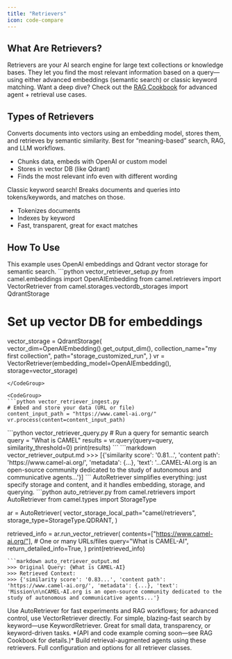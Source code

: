 ```yaml
---
title: "Retrievers"
icon: code-compare
---
```


## What Are Retrievers?

<Card title="Concept" icon="laptop-file">
Retrievers are your AI search engine for large text collections or knowledge bases. They let you find the most relevant information based on a query—using either advanced embeddings (semantic search) or classic keyword matching.
</Card>

<Tip>
Want a deep dive? Check out the <a href="/cookbooks/advanced_features/agents_with_rag">RAG Cookbook</a> for advanced agent + retrieval use cases.
</Tip>

## Types of Retrievers

<CardGroup cols={2}>
  <Card title="Vector Retriever" icon="box">
    Converts documents into vectors using an embedding model, stores them, and retrieves by semantic similarity. Best for “meaning-based” search, RAG, and LLM workflows.
    <ul>
      <li>Chunks data, embeds with OpenAI or custom model</li>
      <li>Stores in vector DB (like Qdrant)</li>
      <li>Finds the most relevant info even with different wording</li>
    </ul>
  </Card>
  <Card title="Keyword Retriever" icon="hashtag">
    Classic keyword search! Breaks documents and queries into tokens/keywords, and matches on those.
    <ul>
      <li>Tokenizes documents</li>
      <li>Indexes by keyword</li>
      <li>Fast, transparent, great for exact matches</li>
    </ul>
  </Card>
</CardGroup>

## How To Use

<Card title="Semantic Retrieval with VectorRetriever" icon="box">
This example uses OpenAI embeddings and Qdrant vector storage for semantic search.

<CodeGroup>
```python vector_retriever_setup.py
from camel.embeddings import OpenAIEmbedding
from camel.retrievers import VectorRetriever
from camel.storages.vectordb_storages import QdrantStorage

# Set up vector DB for embeddings
vector_storage = QdrantStorage(
    vector_dim=OpenAIEmbedding().get_output_dim(),
    collection_name="my first collection",
    path="storage_customized_run",
)
vr = VectorRetriever(embedding_model=OpenAIEmbedding(), storage=vector_storage)
```
</CodeGroup>

<CodeGroup>
```python vector_retriever_ingest.py
# Embed and store your data (URL or file)
content_input_path = "https://www.camel-ai.org/"
vr.process(content=content_input_path)
```
</CodeGroup>

<CodeGroup>
```python vector_retriever_query.py
# Run a query for semantic search
query = "What is CAMEL"
results = vr.query(query=query, similarity_threshold=0)
print(results)
```
```markdown vector_retriever_output.md
>>>  [{'similarity score': '0.81...', 'content path': 'https://www.camel-ai.org/', 'metadata': {...}, 'text': '...CAMEL-AI.org is an open-source community dedicated to the study of autonomous and communicative agents...'}]
```
</CodeGroup>
</Card>

<Card title="AutoRetriever: Quick RAG with One Call" icon="zap">
AutoRetriever simplifies everything: just specify storage and content, and it handles embedding, storage, and querying.

<CodeGroup>
```python auto_retriever.py
from camel.retrievers import AutoRetriever
from camel.types import StorageType

ar = AutoRetriever(
    vector_storage_local_path="camel/retrievers",
    storage_type=StorageType.QDRANT,
)

retrieved_info = ar.run_vector_retriever(
    contents=["https://www.camel-ai.org/"],   # One or many URLs/files
    query="What is CAMEL-AI",
    return_detailed_info=True,
)
print(retrieved_info)
```
```markdown auto_retriever_output.md
>>> Original Query: {What is CAMEL-AI}
>>> Retrieved Context:
>>> {'similarity score': '0.83...', 'content path': 'https://www.camel-ai.org/', 'metadata': {...}, 'text': 'Mission\n\nCAMEL-AI.org is an open-source community dedicated to the study of autonomous and communicative agents...'}
```
</CodeGroup>

<Tip>
Use AutoRetriever for fast experiments and RAG workflows; for advanced control, use VectorRetriever directly.
</Tip>
</Card>

<Card title="KeywordRetriever (Classic Search)" icon="hashtag">
For simple, blazing-fast search by keyword—use KeywordRetriever.  
Great for small data, transparency, or keyword-driven tasks.  
*(API and code example coming soon—see RAG Cookbook for details.)*
</Card>

<CardGroup cols={2}>
  <Card
    title="See RAG Agents in Action"
    icon="rocket"
    href="../cookbooks/advanced_features/agents_with_rag.ipynb"
  >
    Build retrieval-augmented agents using these retrievers.
  </Card>
  <Card
    title="Reference API"
    icon="book"
    href="/reference/#retrievers"
  >
    Full configuration and options for all retriever classes.
  </Card>
</CardGroup>

